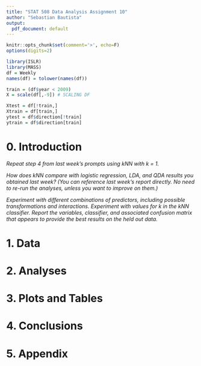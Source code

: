 ```yaml
---
title: "STAT 508 Data Analysis Assignment 10"
author: "Sebastian Bautista"
output:
  pdf_document: default
---
```

  
```r
knitr::opts_chunk$set(comment='>', echo=F)
options(digits=2)

library(ISLR)
library(MASS)
df = Weekly
names(df) = tolower(names(df))

train = (df$year < 2009)
X = scale(df[,-9]) # SCALING DF

Xtest = df[!train,]
Xtrain = df[train,]
ytest = df$direction[!train]
ytrain = df$direction[train]
```

# 0. Introduction

*Repeat step 4 from last week's prompts using kNN with k = 1.*

*How does kNN compare with logistic regression, LDA, and QDA results you obtained last week? (You can reference last week's report directly. No need to re-run the analyses, unless you want to improve on them.)*

*Experiment with different combinations of predictors, including possible transformations and interactions. Experiment with values for k in the kNN classifier. Report the variables, classifier, and associated confusion matrix that appears to provide the best results on the held out data.*

# 1. Data

# 2. Analyses

# 3. Plots and Tables

# 4. Conclusions

# 5. Appendix

```r
```

